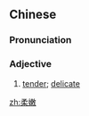 ==Chinese==
{{zh-forms}}

===Pronunciation===
{{zh-pron
|m=róunèn
|c=jau4 nyun6
|mn=qz,xm:liû-lūn/zz:jiû-lūn
|cat=a
}}

===Adjective===
{{zh-adj}}

# [[tender]]; [[delicate]]

[[zh:柔嫩]]